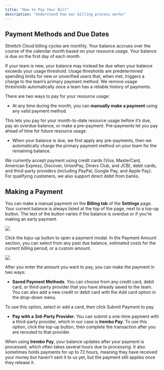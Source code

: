 ```yaml
---
title: "How to Pay Your Bill"
description: "Understand how our billing process works"
---
```


## Payment Methods and Due Dates 
Strettch Cloud billing cycles are monthly. Your balance accrues over the course of the calendar month based on your resource usage. Your balance is due on the first day of each month.

<Warning>If your team is new, your balance may instead be due when your balance exceeds your usage threshold. Usage thresholds are predetermined spending limits for new or unverified users that, when met, triggers a charge to the team’s primary payment method. We remove usage thresholds automatically once a team has a reliable history of payments.</Warning>

There are two ways to pay for your resource usage:

* At any time during the month, you can **manually make a payment** using any valid payment method.

This lets you pay for your month-to-date resource usage before it’s due, pay an overdue balance, or make a pre-payment. Pre-payments let you pay ahead of time for future resource usage.

* When your balance is due, we first apply any pre-payments, then we automatically charge the primary payment method on your team for the remaining balance.

We currently accept payment using credit cards (Visa, MasterCard, American Express, Discover, UnionPay, Diners Club, and JCB), debit cards, and third-party providers (including PayPal, Google Pay, and Apple Pay). For qualifying customers, we also support direct debit from banks.

## Making a Payment 

You can make a manual payment on the **Billing tab** of the **Settings** page. Your current balance is always listed at the top of the page, next to a top-up button. The text of the button varies if the balance is overdue or if you’re making an early payment.

<Frame>
     <img src="/images/billing/topup.png" style={{ borderRadius: '0.2rem' }} />
    </Frame>

Click the topu-up button to open a payment modal. In the Payment Amount section, you can select from any past due balance, estimated costs for the current billing period, or a custom amount.

<Frame>
     <img src="/images/billing/topup-modal.png" style={{ borderRadius: '0.2rem' }} />
    </Frame>

After you enter the amount you want to pay, you can make the payment in two ways:

* **Saved Payment Methods**. You can choose from any credit card, debit card, or third-party provider that you have already saved to the team. You can also add a new credit or debit card with the Add card option in the drop-down menu.

To use this option, select or add a card, then click Submit Payment to pay.

* **Pay with a 3rd-Party Provider**. You can submit a one-time payment with a third-party provider, which in our case is **Irembo Pay**. To use this option, click the top-up button, then complete the transaction after you are rerouted to that provider.

<Note>When using **Irembo Pay**, your balance updates after your payment is processed, which often takes several hours due to processing. It also sometimes holds payments for up to 72 hours, meaning they have received your money but haven’t sent it to us yet, but the payment still applies once they release it.</Note>